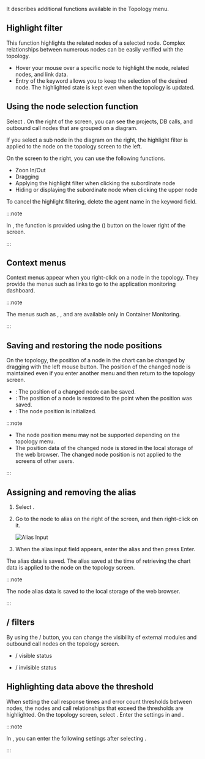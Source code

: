 It describes additional functions available in the Topology menu.

## Highlight filter

This function highlights the related nodes of a selected node. Complex relationships between numerous nodes can be easily verified with the topology.

<ImgLang img='topology-highlight.png' desc='Highlight filter' />

- Hover your mouse over a specific node to highlight the node, related nodes, and link data.
- Entry of the keyword allows you to keep the selection of the desired node. The highlighted state is kept even when the topology is updated.

## Using the node selection function

Select <Cmdname sid="node_selection" className="uitext" />. On the right of the screen, you can see the projects, DB calls, and outbound call nodes that are grouped on a diagram.

<ImgLang img='topology-select-node.png' desc='Select node' />

If you select a sub node in the diagram on the right, the highlight filter is applied to the node on the topology screen to the left.

<ImgLang img='topology-select-node-agent.png' desc='Select node' />

On the screen to the right, you can use the following functions.

- Zoon In/Out
- Dragging
- Applying the highlight filter when clicking the subordinate node
- Hiding or displaying the subordinate node when clicking the upper node

To cancel the highlight filtering, delete the agent name in the keyword field.

:::note

In <Cmdname sid="side_groupStatTopology" className="uitext" />, the function is provided using the <Cmdname sid="node_selection" className="uitext" /><span class='uitext'>(</span><Cmdname sid="double_click" className="uitext" /><span class='uitext'>)</span> button on the lower right of the screen.

:::

## Context menus

Context menus appear when you right-click on a node in the topology. They provide the menus such as links to go to the application monitoring dashboard.

<ImgLang img='context_menu.png' desc='Context menu' />

:::note

The menus such as <Cmdname sid="containerMap" className="uitext" />, <Cmdname sid="node_resource" className="uitext" />, and <Cmdname sid="container_resource" className="uitext" /> are available only in Container Monitoring.

:::

## Saving and restoring the node positions

On the topology, the position of a node in the chart can be changed by dragging with the left mouse button. The position of the changed node is maintained even if you enter another menu and then return to the topology screen.

- <Cmdname sid="save_position" className="uitext" />: The position of a changed node can be saved.
- <Cmdname sid="load_position" className="uitext" />: The position of a node is restored to the point when the position was saved.
- <Cmdname sid="clear_position" className="uitext" />: The node position is initialized.

:::note

- The node position menu may not be supported depending on the topology menu.
- The position data of the changed node is stored in the local storage of the web browser. The changed node position is not applied to the screens of other users.

:::

## Assigning and removing the alias

1. Select <Cmdname sid="node_selection" className="uitext" />.

2. Go to the node to alias on the right of the screen, and then right-click on it.

   ![Alias Input](/img/node-custom-name.png)

3. When the alias input field appears, enter the alias and then press Enter.

The alias data is saved. The alias saved at the time of retrieving the chart data is applied to the node on the topology screen.

:::note

The node alias data is saved to the local storage of the web browser.

:::

## <Cmdname sid="show_inbound_node" /> / <Cmdname sid="show_outbound_node" /> filters

By using the <Cmdname sid="show_inbound_node" className="uitext" /> / <Cmdname sid="show_outbound_node" className="uitext" /> button, you can change the visibility of external modules and outbound call nodes on the topology screen.

- <Cmdname sid="show_inbound_node" /> / <Cmdname sid="show_outbound_node" /> visible status

  <ImgLang img='inbound_outbound_displayed.png' desc='Inboud/System call visible status' />

- <Cmdname sid="show_inbound_node" /> / <Cmdname sid="show_outbound_node" /> invisible status

  <ImgLang img='inbound_outbound_hidden.png' desc='Inboud/System call invisible status' />

## Highlighting data above the threshold

When setting the call response times and error count thresholds between nodes, the nodes and call relationships that exceed the thresholds are highlighted. On the topology screen, select <Cmdname sid="warning_sign" className="uitext" />. Enter the settings in <Cmdname sid="response_time(ms)" className="uitext" /> and <Cmdname sid="error_count" className="uitext" />.

<ImgLang img='threshold_emphasized.png' desc='Highlighting data above the threshold' />

:::note

In <Cmdname sid="application_topology" className="uitext" />, you can enter the following settings after selecting <Cmdname sid="warning_sign" className="uitext" />.

:::
